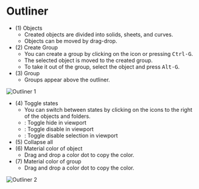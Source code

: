 
# Outliner

- (1) Objects
    - Created objects are divided into solids, sheets, and curves.
    - Objects can be moved by drag-drop.
- (2) Create Group
    - You can create a group by clicking on the icon or pressing <kbd>Ctrl-G</kbd>.
    - The selected object is moved to the created group.
    - To take it out of the group, select the object and press <kbd>Alt-G</kbd>.
- (3) Group
    - Groups appear above the outliner.

![Outliner 1](/img/outliner-1.png)

- (4) Toggle states
    - You can switch between states by clicking on the icons to the right of the objects and folders.
    - <ButtonIcon type="button-outliner-hide" /> : Toggle hide in viewport
    - <ButtonIcon type="button-outliner-disable" /> : Toggle disable in viewport
    - <ButtonIcon type="button-outliner-disable" /> : Toggle disable selection in viewport
- (5) Collapse all
- (6) Material color of object
    - Drag and drop a color dot to copy the color.
- (7) Material color of group
    - Drag and drop a color dot to copy the color.

![Outliner 2](/img/outliner-2.png)


